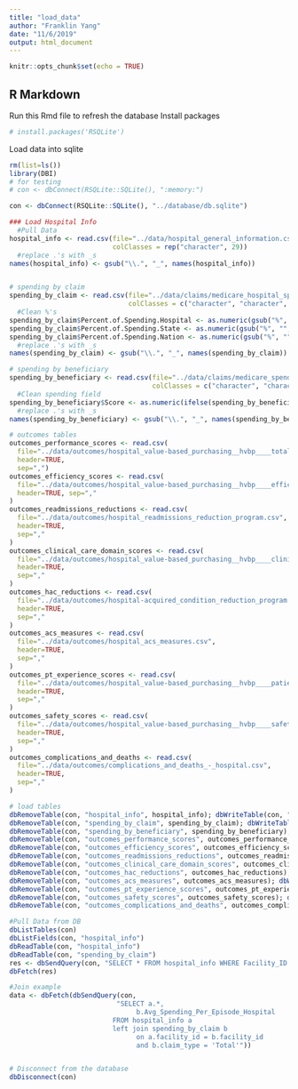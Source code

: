 ```yaml
---
title: "load_data"
author: "Franklin Yang"
date: "11/6/2019"
output: html_document
---
```


```r
knitr::opts_chunk$set(echo = TRUE)
```

## R Markdown

Run this Rmd file to refresh the database
Install packages
```r
# install.packages('RSQLite')
```

Load data into sqlite
```r
rm(list=ls())
library(DBI)
# for testing
# con <- dbConnect(RSQLite::SQLite(), ":memory:")

con <- dbConnect(RSQLite::SQLite(), "../database/db.sqlite")

### Load Hospital Info
  #Pull Data
hospital_info <- read.csv(file="../data/hospital_general_information.csv", header=TRUE, sep=",", 
                          colClasses = rep("character", 29))
  #replace .'s with _s
names(hospital_info) <- gsub("\\.", "_", names(hospital_info))


# spending by claim
spending_by_claim <- read.csv(file="../data/claims/medicare_hospital_spending_by_claim.csv", header=TRUE, sep=",",
                              colClasses = c("character", "character", "character", "factor", "factor", "numeric", "numeric", "numeric", "factor", "factor", "factor", "factor", "factor"))
  #Clean %'s
spending_by_claim$Percent.of.Spending.Hospital <- as.numeric(gsub("%", "", spending_by_claim$Percent.of.Spending.Hospital))
spending_by_claim$Percent.of.Spending.State <- as.numeric(gsub("%", "", spending_by_claim$Percent.of.Spending.State))
spending_by_claim$Percent.of.Spending.Nation <- as.numeric(gsub("%", "", spending_by_claim$Percent.of.Spending.Nation))
  #replace .'s with _s
names(spending_by_claim) <- gsub("\\.", "_", names(spending_by_claim))

# spending by beneficiary
spending_by_beneficiary <- read.csv(file="../data/claims/medicare_spending_per_beneficiary___hospital.csv", header=TRUE, sep=",",
                                    colClasses = c("character", "character", "character", "character", "character", "character", "character", "character", "factor", "factor", "factor", "factor", "factor", "factor", "factor"))
  #Clean spending field
spending_by_beneficiary$Score <- as.numeric(ifelse(spending_by_beneficiary$Score == "Not Available", NA, spending_by_beneficiary$Score))
  #replace .'s with _s
names(spending_by_beneficiary) <- gsub("\\.", "_", names(spending_by_beneficiary))

# outcomes tables
outcomes_performance_scores <- read.csv(
  file="../data/outcomes/hospital_value-based_purchasing__hvbp____total_performance_score.csv",
  header=TRUE,
  sep=",")
outcomes_efficiency_scores <- read.csv(
  file="../data/outcomes/hospital_value-based_purchasing__hvbp____efficiency_scores.csv",
  header=TRUE, sep=","
)
outcomes_readmissions_reductions <- read.csv(
  file="../data/outcomes/hospital_readmissions_reduction_program.csv",
  header=TRUE,
  sep=","
)
outcomes_clinical_care_domain_scores <- read.csv(
  file="../data/outcomes/hospital_value-based_purchasing__hvbp____clinical_care_domain_scores.csv",
  header=TRUE,
  sep=","
)
outcomes_hac_reductions <- read.csv(
  file="../data/outcomes/hospital-acquired_condition_reduction_program.csv",
  header=TRUE,
  sep=","
)
outcomes_acs_measures <- read.csv(
  file="../data/outcomes/hospital_acs_measures.csv",
  header=TRUE,
  sep=","
)
outcomes_pt_experience_scores <- read.csv(
  file="../data/outcomes/hospital_value-based_purchasing__hvbp____patient_experience_of_care_domain_scores__hcahps_.csv",
  header=TRUE,
  sep=","
)
outcomes_safety_scores <- read.csv(
  file="../data/outcomes/hospital_value-based_purchasing__hvbp____safety.csv",
  header=TRUE,
  sep=","
)
outcomes_complications_and_deaths <- read.csv(
  file="../data/outcomes/complications_and_deaths_-_hospital.csv",
  header=TRUE,
  sep=","
)

# load tables
dbRemoveTable(con, "hospital_info", hospital_info); dbWriteTable(con, "hospital_info", hospital_info)
dbRemoveTable(con, "spending_by_claim", spending_by_claim); dbWriteTable(con, "spending_by_claim", spending_by_claim)
dbRemoveTable(con, "spending_by_beneficiary", spending_by_beneficiary); dbWriteTable(con, "spending_by_beneficiary", spending_by_beneficiary)
dbRemoveTable(con, "outcomes_performance_scores", outcomes_performance_scores); dbWriteTable(con, "outcomes_performance_scores", outcomes_performance_scores)
dbRemoveTable(con, "outcomes_efficiency_scores", outcomes_efficiency_scores); dbWriteTable(con, "outcomes_efficiency_scores", outcomes_efficiency_scores)
dbRemoveTable(con, "outcomes_readmissions_reductions", outcomes_readmissions_reductions); dbWriteTable(con, "outcomes_readmissions_reductions", outcomes_readmissions_reductions)
dbRemoveTable(con, "outcomes_clinical_care_domain_scores", outcomes_clinical_care_domain_scores); dbWriteTable(con, "outcomes_clinical_care_domain_scores", outcomes_clinical_care_domain_scores)
dbRemoveTable(con, "outcomes_hac_reductions", outcomes_hac_reductions); dbWriteTable(con, "outcomes_hac_reductions", outcomes_hac_reductions)
dbRemoveTable(con, "outcomes_acs_measures", outcomes_acs_measures); dbWriteTable(con, "outcomes_acs_measures", outcomes_acs_measures)
dbRemoveTable(con, "outcomes_pt_experience_scores", outcomes_pt_experience_scores); dbWriteTable(con, "outcomes_pt_experience_scores", outcomes_pt_experience_scores)
dbRemoveTable(con, "outcomes_safety_scores", outcomes_safety_scores); dbWriteTable(con, "outcomes_safety_scores", outcomes_safety_scores)
dbRemoveTable(con, "outcomes_complications_and_deaths", outcomes_complications_and_deaths); dbWriteTable(con, "outcomes_complications_and_deaths", outcomes_complications_and_deaths)

#Pull Data from DB
dbListTables(con)
dbListFields(con, "hospital_info")
dbReadTable(con, "hospital_info")
dbReadTable(con, "spending_by_claim")
res <- dbSendQuery(con, "SELECT * FROM hospital_info WHERE Facility_ID = '400120'")
dbFetch(res)

#Join example
data <- dbFetch(dbSendQuery(con, 
                           "SELECT a.*, 
                                b.Avg_Spending_Per_Episode_Hospital 
                          FROM hospital_info a 
                          left join spending_by_claim b 
                                on a.facility_id = b.facility_id
                                and b.claim_type = 'Total'"))


# Disconnect from the database
dbDisconnect(con)

```
